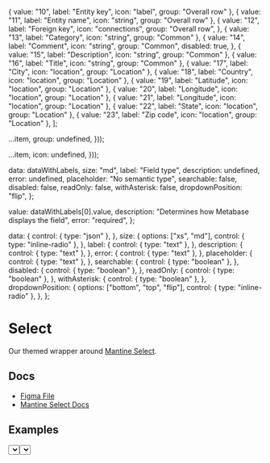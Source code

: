 
  { value: "10", label: "Entity key", icon: "label", group: "Overall row" },
  { value: "11", label: "Entity name", icon: "string", group: "Overall row" },
  {
    value: "12",
    label: "Foreign key",
    icon: "connections",
    group: "Overall row",
  },
  { value: "13", label: "Category", icon: "string", group: "Common" },
  {
    value: "14",
    label: "Comment",
    icon: "string",
    group: "Common",
    disabled: true,
  },
  { value: "15", label: "Description", icon: "string", group: "Common" },
  { value: "16", label: "Title", icon: "string", group: "Common" },
  { value: "17", label: "City", icon: "location", group: "Location" },
  { value: "18", label: "Country", icon: "location", group: "Location" },
  { value: "19", label: "Latitude", icon: "location", group: "Location" },
  { value: "20", label: "Longitude", icon: "location", group: "Location" },
  { value: "21", label: "Longitude", icon: "location", group: "Location" },
  { value: "22", label: "State", icon: "location", group: "Location" },
  { value: "23", label: "Zip code", icon: "location", group: "Location" },
];


  ...item,
  group: undefined,
}));

  ...item,
  icon: undefined,
}));

  data: dataWithLabels,
  size: "md",
  label: "Field type",
  description: undefined,
  error: undefined,
  placeholder: "No semantic type",
  searchable: false,
  disabled: false,
  readOnly: false,
  withAsterisk: false,
  dropdownPosition: "flip",
};

  value: dataWithLabels[0].value,
  description: "Determines how Metabase displays the field",
  error: "required",
};

  data: {
    control: { type: "json" },
  },
  size: {
    options: ["xs", "md"],
    control: { type: "inline-radio" },
  },
  label: {
    control: { type: "text" },
  },
  description: {
    control: { type: "text" },
  },
  error: {
    control: { type: "text" },
  },
  placeholder: {
    control: { type: "text" },
  },
  searchable: {
    control: { type: "boolean" },
  },
  disabled: {
    control: { type: "boolean" },
  },
  readOnly: {
    control: { type: "boolean" },
  },
  withAsterisk: {
    control: { type: "boolean" },
  },
  dropdownPosition: {
    options: ["bottom", "top", "flip"],
    control: { type: "inline-radio" },
  },
};

<Meta of={SelectStories} />

# Select

Our themed wrapper around [Mantine Select](https://v6.mantine.dev/core/select/).

## Docs

*   [Figma File](https://www.figma.com/file/21uCY0czmCfb6QBjRce0I8/Input-%2F-Select?type=design\&node-id=1-96\&mode=design\&t=Mk8RP6HsneuWzHtr-0)
*   [Mantine Select Docs](https://v6.mantine.dev/core/select/)

## Examples


  <Stack>
    <Select {...args} />
    <Select {...args} variant="unstyled" />
  </Stack>
);


<Canvas>
  <Story of={SelectStories.Default_} />
</Canvas>

### Size - md


<Canvas>
  <Story of={SelectStories.EmptyMd_} />
</Canvas>

#### Asterisk


<Canvas>
  <Story of={SelectStories.AsteriskMd_} />
</Canvas>

#### Clearable


<Canvas>
  <Story of={SelectStories.ClearableMd_} />
</Canvas>

#### Description


<Canvas>
  <Story of={SelectStories.DescriptionMd_} />
</Canvas>

#### Disabled


<Canvas>
  <Story of={SelectStories.DisabledMd_} />
</Canvas>

#### Error


<Canvas>
  <Story of={SelectStories.ErrorMd_} />
</Canvas>

#### Read only


<Canvas>
  <Story of={SelectStories.ReadOnlyMd_} />
</Canvas>

#### Icons


<Canvas>
  <Story of={SelectStories.IconsMd_} />
</Canvas>

#### Groups


<Canvas>
  <Story of={SelectStories.GroupsMd_} />
</Canvas>

#### Large sets


<Canvas>
  <Story of={SelectStories.LargeSetsMd_} />
</Canvas>

#### Searchable


<Canvas>
  <Story of={SelectStories.SearchableMd_} />
</Canvas>

### Size - xs


<Canvas>
  <Story of={SelectStories.EmptyXs_} />
</Canvas>

#### Asterisk


<Canvas>
  <Story of={SelectStories.AsteriskXs_} />
</Canvas>

#### Clearable


<Canvas>
  <Story of={SelectStories.ClearableXs_} />
</Canvas>

#### Description


<Canvas>
  <Story of={SelectStories.DescriptionXs_} />
</Canvas>

#### Disabled


<Canvas>
  <Story of={SelectStories.DisabledXs_} />
</Canvas>

#### Error


<Canvas>
  <Story of={SelectStories.ErrorXs_} />
</Canvas>

#### Read only


<Canvas>
  <Story of={SelectStories.ReadOnlyXs_} />
</Canvas>

#### Icons


<Canvas>
  <Story of={SelectStories.IconsXs_} />
</Canvas>

#### Groups


<Canvas>
  <Story of={SelectStories.GroupsXs_} />
</Canvas>

#### Large sets


<Canvas>
  <Story of={SelectStories.LargeSetsXs_} />
</Canvas>

#### Searchable


<Canvas>
  <Story of={SelectStories.SearchableXs_} />
</Canvas>
